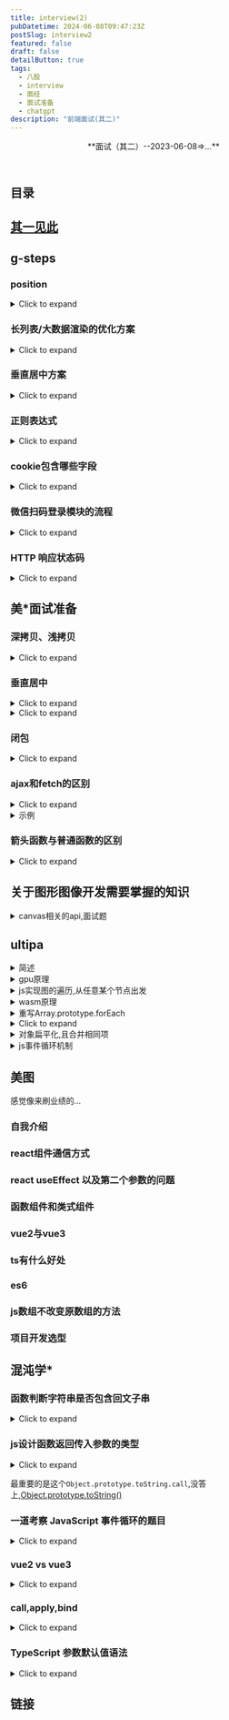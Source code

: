 ```yaml
---
title: interview(2)
pubDatetime: 2024-06-08T09:47:23Z
postSlug: interview2
featured: false
draft: false
detailButton: true
tags:
  - 八股
  - interview
  - 面经
  - 面试准备
  - chatgpt
description: "前端面试(其二)"
---
```


<header>**面试（其二）--2023-06-08=>...**</header>

## 目录

## [其一见此](/posts/interview1)

## g-steps

### position

<details>
<summary>Click to expand</summary>

position 属性被指定为从下面的值列表中选择的单个关键字.

取值

- static

该关键字指定元素使用正常的布局行为,即元素在文档常规流中当前的布局位置.此时 top, right, bottom, left 和 z-index 属性无效.

- relative

该关键字下,元素先放置在未添加定位时的位置,再在不改变页面布局的前提下调整元素位置（因此会在此元素未添加定位时所在位置留下空白）.position:relative 对 table-\*-group, table-row, table-column, table-cell, table-caption 元素无效.

- absolute

元素会被移出正常文档流,并不为元素预留空间,通过指定元素相对于最近的非 static 定位祖先元素的偏移,来确定元素位置.绝对定位的元素可以设置外边距（margins）,且不会与其他边距合并.

- fixed

元素会被移出正常文档流,并不为元素预留空间,而是通过指定元素相对于屏幕视口（viewport）的位置来指定元素位置.元素的位置在屏幕滚动时不会改变.打印时,元素会出现在的每页的固定位置.fixed 属性会创建新的层叠上下文.当元素祖先的 transform、perspective、filter 或 backdrop-filter 属性非 none 时,容器由视口改为该祖先.

- sticky

元素根据正常文档流进行定位,然后相对它的最近滚动祖先（nearest scrolling ancestor）和 containing block（最近块级祖先 nearest block-level ancestor）,包括 table-related 元素,基于 top、right、bottom 和 left 的值进行偏移.偏移值不会影响任何其他元素的位置. 该值总是创建一个新的层叠上下文（stacking context）.注意,一个 sticky 元素会“固定”在离它最近的一个拥有“滚动机制”的祖先上（当该祖先的 overflow 是 hidden、scroll、auto 或 overlay 时）,即便这个祖先不是最近的真实可滚动祖先.这有效地抑制了任何“sticky”行为（详情见 Github issue on W3C CSSWG）.

<footer class="relative text-right pr-10">
  from
  <cite class="absolute right-0">
    <a href="https://developer.mozilla.org/zh-CN/docs/Web/CSS/position">mdn</a>
  </cite>
</footer>

</details>

### 长列表/大数据渲染的优化方案

<details>
<summary>Click to expand</summary>
在前端开发中,处理长列表或大数据渲染时,需要采取优化策略以提高性能和用户体验.以下是几种常见的优化方案：

### 1. 虚拟滚动（Virtual Scrolling）

虚拟滚动是一种只渲染可视区域内的列表项的方法,避免了浏览器处理过多的DOM元素.只有当前可见的元素和少量的预渲染元素存在于DOM中,其余的元素则是虚拟的,不会被渲染.

- **实现**：通过计算可视区域和滚动位置,仅渲染可见的元素.可以使用一些库,如`react-window`、`react-virtualized`、`vue-virtual-scroll-list`等.

### 2. 分页（Pagination）

分页将数据分成多个页面,每次只加载一个页面的数据.用户可以通过分页控件来切换页面,避免一次性加载过多数据.

- **实现**：通过后端接口获取分页数据,根据当前页码请求对应的数据并渲染.

### 3. 懒加载（Lazy Loading）

懒加载是指在用户滚动到列表的底部或即将到达底部时,才加载新的数据项.这种方法可以减少初始加载时间和内存消耗.

- **实现**：监听滚动事件,当滚动到接近底部时,触发数据加载请求.

### 4. 优化数据结构和算法

处理大数据时,选择合适的数据结构和算法,可以显著提高性能.

- **实现**：使用高效的数据结构（如树、图、哈希表）和算法（如二分查找、动态规划）.

### 5. 使用Web Workers

Web Workers允许你在后台线程中运行脚本,避免阻塞主线程,适用于数据处理或计算密集型任务.

- **实现**：将计算密集型任务移到Web Worker中,主线程负责更新UI和处理用户交互.

### 6. 使用Intersection Observer API

Intersection Observer API可以用于实现懒加载,通过检测元素是否进入视口来触发加载.

- **实现**：创建一个Intersection Observer,当列表项进入视口时,加载并渲染数据.

### 示例代码：虚拟滚动实现

以下是一个使用Vue.js实现虚拟滚动的示例：

#### 1. 虚拟滚动组件

```vue
<template>
  <div class="virtual-list" ref="list" @scroll="handleScroll">
    <div class="spacer" :style="{ height: totalHeight + 'px' }"></div>
    <div
      v-for="(item, index) in visibleItems"
      :key="item.id"
      class="item"
      :style="{
        transform: `translateY(${(startIndex + index) * itemHeight}px)`,
      }"
    >
      {{ item.name }}
    </div>
  </div>
</template>

<script>
export default {
  props: {
    items: {
      type: Array,
      required: true,
    },
    itemHeight: {
      type: Number,
      required: true,
    },
    visibleCount: {
      type: Number,
      required: true,
    },
  },
  data() {
    return {
      startIndex: 0,
    };
  },
  computed: {
    totalHeight() {
      return this.items.length * this.itemHeight;
    },
    visibleItems() {
      return this.items.slice(
        this.startIndex,
        this.startIndex + this.visibleCount
      );
    },
  },
  methods: {
    handleScroll() {
      const scrollTop = this.$refs.list.scrollTop;
      this.startIndex = Math.floor(scrollTop / this.itemHeight);
    },
  },
};
</script>

<style>
.virtual-list {
  position: relative;
  overflow-y: auto;
  height: 400px; /* Example height */
}
.spacer {
  width: 100%;
}
.item {
  position: absolute;
  width: 100%;
  box-sizing: border-box;
}
</style>
```

#### 2. 使用虚拟滚动组件

```vue
<template>
  <div>
    <VirtualList :items="items" :itemHeight="50" :visibleCount="10" />
  </div>
</template>

<script>
import VirtualList from "./components/VirtualList.vue";

export default {
  components: {
    VirtualList,
  },
  data() {
    return {
      items: Array.from({ length: 1000 }, (v, k) => ({
        id: k,
        name: `Item ${k}`,
      })),
    };
  },
};
</script>
```

### 总结

长列表和大数据渲染的优化方案有很多种,具体选择哪种方案要根据实际需求和场景.虚拟滚动、分页、懒加载、优化数据结构和算法、使用Web Workers和Intersection Observer API都是常见的优化方法.通过合理运用这些方法,可以显著提高前端应用的性能和用户体验.

</details>

### 垂直居中方案

<details>
<summary>Click to expand</summary>

在前端开发中,垂直居中是一个常见的需求,根据不同的场景和要求,可以采用多种方法来实现.以下是几种常用的垂直居中方案：

### 1. Flexbox

使用Flexbox是实现垂直居中的最常用和最简便的方法之一.

```html
<div class="container">
  <div class="content">Centered Content</div>
</div>

<style>
  .container {
    display: flex;
    justify-content: center; /* 水平居中 */
    align-items: center; /* 垂直居中 */
    height: 100vh; /* 示例高度 */
    border: 1px solid black; /* 示例边框 */
  }
  .content {
    border: 1px solid red; /* 示例内容边框 */
  }
</style>
```

### 2. Grid Layout

使用CSS Grid布局也可以轻松实现垂直居中.

```html
<div class="container">
  <div class="content">Centered Content</div>
</div>

<style>
  .container {
    display: grid;
    place-items: center; /* 水平和垂直居中 */
    height: 100vh; /* 示例高度 */
    border: 1px solid black; /* 示例边框 */
  }
  .content {
    border: 1px solid red; /* 示例内容边框 */
  }
</style>
```

### 3. 使用绝对定位和transform

结合绝对定位和transform可以实现垂直居中.

```html
<div class="container">
  <div class="content">Centered Content</div>
</div>

<style>
  .container {
    position: relative;
    height: 100vh; /* 示例高度 */
    border: 1px solid black; /* 示例边框 */
  }
  .content {
    position: absolute;
    top: 50%;
    left: 50%;
    transform: translate(-50%, -50%);
    border: 1px solid red; /* 示例内容边框 */
  }
</style>
```

### 4. Table布局

使用表格布局的垂直居中方法适用于需要兼容旧版浏览器的情况.

```html
<div class="container">
  <div class="content">Centered Content</div>
</div>

<style>
  .container {
    display: table;
    height: 100vh; /* 示例高度 */
    width: 100%; /* 示例宽度 */
    border: 1px solid black; /* 示例边框 */
  }
  .content {
    display: table-cell;
    vertical-align: middle;
    text-align: center; /* 水平居中 */
    border: 1px solid red; /* 示例内容边框 */
  }
</style>
```

### 5. Line-Height方法（适用于单行文本）

对于单行文本,可以通过设置`line-height`等于容器高度来实现垂直居中.

```html
<div class="container">
  <div class="content">Centered Text</div>
</div>

<style>
  .container {
    height: 100px; /* 示例高度 */
    line-height: 100px; /* 行高等于高度 */
    text-align: center; /* 水平居中 */
    border: 1px solid black; /* 示例边框 */
  }
  .content {
    display: inline-block;
    vertical-align: middle; /* 兼容内联元素 */
    border: 1px solid red; /* 示例内容边框 */
  }
</style>
```

### 6. Flexbox with Column Direction

当子元素高度不确定时,可以使用Flexbox的列方向布局来实现垂直居中.

```html
<div class="container">
  <div class="content">Centered Content</div>
</div>

<style>
  .container {
    display: flex;
    flex-direction: column;
    justify-content: center; /* 垂直居中 */
    align-items: center; /* 水平居中 */
    height: 100vh; /* 示例高度 */
    border: 1px solid black; /* 示例边框 */
  }
  .content {
    border: 1px solid red; /* 示例内容边框 */
  }
</style>
```

### 总结

以上几种方法可以根据不同的场景和需求选择使用.Flexbox和Grid是最推荐的方法,因为它们简单且强大,适用于大多数现代浏览器.对于需要兼容旧版浏览器的项目,可以选择使用表格布局或绝对定位的方法.通过合理运用这些方法,可以轻松实现元素的垂直居中.

</details>

### 正则表达式

<details>
<summary>Click to expand</summary>

在JavaScript中,使用正则表达式（Regular Expression）来匹配邮箱地址是一种常见需求.一个匹配邮箱的正则表达式需要能够处理各种常见的邮箱格式,并且考虑一些边缘情况.以下是一个较为常用和健壮的匹配邮箱地址的正则表达式：

```javascript
const emailRegex = /^[a-zA-Z0-9._%+-]+@[a-zA-Z0-9.-]+\.[a-zA-Z]{2,}$/;

// 测试一些邮箱地址
const emails = [
  "example@example.com",
  "user.name+tag+sorting@example.com",
  "user_name@example.co.in",
  "user-name@sub.example.com",
  "user@sub-domain.example.com",
  "invalid-email@.com",
  "@example.com",
  "plainaddress",
  "email.example.com",
  "email@example@example.com",
  "email@111.222.333.44444",
];

emails.forEach(email => {
  console.log(`${email}: ${emailRegex.test(email)}`);
});
```

### 解释正则表达式

- `^`：匹配输入的开始位置.
- `[a-zA-Z0-9._%+-]+`：匹配邮箱用户名部分,可以包含字母、数字、点（`.`）、下划线（`_`）、百分号（`%`）、加号（`+`）和减号（`-`）.这部分要求至少一个字符.
- `@`：匹配邮箱地址中的`@`符号.
- `[a-zA-Z0-9.-]+`：匹配域名部分,可以包含字母、数字、点（`.`）和减号（`-`）.这部分要求至少一个字符.
- `\.`：匹配域名与顶级域之间的点（`.`）.
- `[a-zA-Z]{2,}`：匹配顶级域名部分,要求至少两个字母.
- `$`：匹配输入的结束位置.

### 使用示例

可以使用这个正则表达式来验证邮箱地址,如下：

```javascript
const email = "example@example.com";
const isValid = emailRegex.test(email);
console.log(`Is the email valid? ${isValid}`); // 输出: Is the email valid? true
```

### 注意事项

- 这个正则表达式没有考虑所有可能的邮箱格式,因为邮箱地址规范非常复杂.如果需要更复杂的验证,可以使用一些库,比如`validator`库中的`isEmail`函数.
- 不同的应用场景可能需要不同的验证规则,使用前请根据具体需求进行调整.

</details>

### cookie包含哪些字段

<details>
<summary>Click to expand</summary>

HTTP Cookie 是在服务器和客户端之间存储和传递少量数据的一种方式.Cookie 包含多个字段,每个字段都携带不同的信息.以下是Cookie的主要字段：

1. **Name**（名称）

   - 描述：Cookie 的名称,标识这个 Cookie 的唯一键.
   - 示例：`sessionId`

2. **Value**（值）

   - 描述：Cookie 的值,存储具体的数据.
   - 示例：`38afes7a8`

3. **Domain**（域）

   - 描述：指定哪些域可以访问这个 Cookie.如果没有指定,则默认是创建该 Cookie 的域（不含子域）.
   - 示例：`.example.com`（允许所有子域访问）

4. **Path**（路径）

   - 描述：指定这个 Cookie 对哪个路径可见.默认是创建该 Cookie 的路径（不含子路径）.
   - 示例：`/account`（只有在访问 `/account` 路径时,浏览器才会发送这个 Cookie）

5. **Expires**（过期时间）

   - 描述：设置 Cookie 的过期时间,绝对时间.如果设置了这个字段,当时间到期时,浏览器会自动删除这个 Cookie.
   - 示例：`Expires=Wed, 09 Jun 2021 10:18:14 GMT`

6. **Max-Age**

   - 描述：设置 Cookie 的过期时间,相对时间（秒）.比 `Expires` 更精确,优先级也更高.
   - 示例：`Max-Age=3600`（表示 Cookie 会在 3600 秒后过期）

7. **Secure**（安全）

   - 描述：指定 Cookie 只能通过 HTTPS 协议发送.设置了这个字段后,Cookie 只能在加密的请求中发送.
   - 示例：`Secure`

8. **HttpOnly**

   - 描述：指定 Cookie 不能通过 JavaScript 的 `Document.cookie` 访问.防止跨站脚本（XSS）攻击获取 Cookie.
   - 示例：`HttpOnly`

9. **SameSite**
   - 描述：防止跨站请求伪造（CSRF）攻击,指定 Cookie 的发送策略.
     - `Strict`：完全禁止第三方网站请求带上这个 Cookie.
     - `Lax`：大部分情况禁止第三方网站请求带上这个 Cookie,除非是导航到目标网址的 GET 请求.
     - `None`：允许跨站请求携带这个 Cookie,但必须设置 `Secure` 字段.
   - 示例：`SameSite=Lax`

### 示例

下面是一个包含所有主要字段的 Cookie 示例：

```http
Set-Cookie: sessionId=38afes7a8; Domain=example.com; Path=/; Expires=Wed, 09 Jun 2021 10:18:14 GMT; Max-Age=3600; Secure; HttpOnly; SameSite=Lax
```

### 详细解释

- `sessionId=38afes7a8`: Cookie 的名称是 `sessionId`,值是 `38afes7a8`.
- `Domain=example.com`: 这个 Cookie 对 `example.com` 及其子域可见.
- `Path=/`: 这个 Cookie 对整个网站可见.
- `Expires=Wed, 09 Jun 2021 10:18:14 GMT`: 这个 Cookie 会在 2021 年 6 月 9 日 10:18:14 到期.
- `Max-Age=3600`: 这个 Cookie 会在 3600 秒后过期.
- `Secure`: 这个 Cookie 只能通过 HTTPS 发送.
- `HttpOnly`: 这个 Cookie 不能被 JavaScript 访问.
- `SameSite=Lax`: 这个 Cookie 的发送策略是 Lax.

### 注意事项

- **Domain 和 Path**：确保设置正确,否则 Cookie 可能不会被发送到服务器.
- **Secure**：在处理敏感信息时,应设置此属性以确保 Cookie 仅通过加密连接发送.
- **HttpOnly**：保护 Cookie 免受 XSS 攻击.
- **SameSite**：根据需要选择合适的策略,以防范 CSRF 攻击.

了解并正确设置这些字段,有助于确保 Cookie 的安全和正确传输.

</details>

### 微信扫码登录模块的流程

<details>
<summary>Click to expand</summary>

微信扫码登录是一种常见的第三方登录方式,通过扫描二维码,用户可以快速登录到网站或应用.以下是微信扫码登录模块的详细流程：

### 1. 申请并配置微信开放平台

- **申请微信开放平台账号**：注册并登录微信开放平台.
- **创建应用**：在微信开放平台创建一个新的应用,获取`AppID`和`AppSecret`.
- **配置域名**：在微信开放平台的应用设置中配置授权回调域名.

### 2. 在前端显示二维码

- **向微信请求二维码**：前端向后端发起请求,后端请求微信接口生成登录二维码.
- **显示二维码**：前端将生成的二维码展示给用户.

### 3. 用户扫描二维码

- **打开微信扫一扫**：用户使用微信客户端扫描二维码.
- **确认授权**：用户在微信客户端确认授权登录.

### 4. 微信回调并获取临时登录凭证（`code`）

- **微信回调**：用户确认授权后,微信会重定向到回调地址,并携带临时凭证（`code`）.
- **获取临时凭证**：前端通过URL参数获取`code`.

### 5. 后端使用临时凭证获取访问令牌

- **请求微信接口**：后端使用`AppID`、`AppSecret`和`code`请求微信的接口,获取访问令牌和用户信息.

### 6. 获取用户信息并登录

- **请求用户信息**：后端使用访问令牌请求微信用户信息接口,获取用户的详细信息.
- **创建或更新用户**：根据获取的用户信息,创建新用户或更新已有用户的信息.
- **生成会话**：后端生成登录会话,返回给前端,完成登录流程.

### 详细流程图

1. **前端显示二维码**

   - 前端请求后端API：`GET /api/wechat/qrcode`
   - 后端调用微信接口生成二维码并返回给前端
   - 前端显示二维码

2. **用户扫描二维码**

   - 用户使用微信客户端扫描二维码

3. **微信回调并获取`code`**

   - 微信重定向到回调地址：`https://yourdomain.com/callback?code=CODE`
   - 前端获取URL中的`code`

4. **后端获取访问令牌**

   - 前端将`code`发送给后端：`POST /api/wechat/login`
   - 后端请求微信接口：`https://api.weixin.qq.com/sns/oauth2/access_token?appid=APPID&secret=SECRET&code=CODE&grant_type=authorization_code`
   - 微信返回访问令牌和用户信息

5. **后端获取用户信息并登录**
   - 后端使用访问令牌请求微信用户信息接口：`https://api.weixin.qq.com/sns/userinfo?access_token=ACCESS_TOKEN&openid=OPENID`
   - 微信返回用户信息
   - 后端创建或更新用户信息,生成会话并返回给前端
   - 前端接收会话信息,完成登录

### 示例代码

#### 前端代码

```html
<!doctype html>
<html lang="en">
  <head>
    <meta charset="UTF-8" />
    <title>微信扫码登录</title>
    <script src="https://cdn.bootcdn.net/ajax/libs/jquery/3.6.0/jquery.min.js"></script>
  </head>
  <body>
    <div id="qrcode"></div>

    <script>
      $(document).ready(function () {
        $.get("/api/wechat/qrcode", function (data) {
          $("#qrcode").html('<img src="' + data.qrCodeUrl + '" />');
        });

        function checkLoginStatus() {
          $.get("/api/wechat/check-login", function (data) {
            if (data.loggedIn) {
              window.location.href = "/dashboard"; // 登录成功跳转
            } else {
              setTimeout(checkLoginStatus, 1000); // 未登录,继续轮询
            }
          });
        }

        checkLoginStatus();
      });
    </script>
  </body>
</html>
```

#### 后端代码（Node.js 示例）

```javascript
const express = require("express");
const axios = require("axios");
const app = express();
const port = 3000;

const appID = "YOUR_APPID";
const appSecret = "YOUR_APPSECRET";
const redirectUri = "https://yourdomain.com/callback";

let qrCodeUrl;

// 生成二维码
app.get("/api/wechat/qrcode", (req, res) => {
  const state = "random_state_string"; // 用于防止CSRF攻击
  qrCodeUrl = `https://open.weixin.qq.com/connect/qrconnect?appid=${appID}&redirect_uri=${encodeURIComponent(
    redirectUri
  )}&response_type=code&scope=snsapi_login&state=${state}#wechat_redirect`;
  res.json({ qrCodeUrl });
});

// 回调处理
app.get("/callback", async (req, res) => {
  const code = req.query.code;
  const url = `https://api.weixin.qq.com/sns/oauth2/access_token?appid=${appID}&secret=${appSecret}&code=${code}&grant_type=authorization_code`;
  const response = await axios.get(url);
  const accessToken = response.data.access_token;
  const openId = response.data.openid;

  // 获取用户信息
  const userInfoUrl = `https://api.weixin.qq.com/sns/userinfo?access_token=${accessToken}&openid=${openId}`;
  const userInfoResponse = await axios.get(userInfoUrl);
  const userInfo = userInfoResponse.data;

  // 创建或更新用户信息,生成会话（示例代码）
  // 假设你有一个用户数据库,可以根据 userInfo.openid 查找或创建用户
  // 这里直接返回成功登录页面
  res.send(`<script>window.location.href='/dashboard';</script>`);
});

// 检查登录状态（轮询示例）
app.get("/api/wechat/check-login", (req, res) => {
  // 根据你的应用逻辑,检查用户是否已登录
  const loggedIn = true; // 这里是示例,应该根据实际登录状态返回
  res.json({ loggedIn });
});

app.listen(port, () => {
  console.log(`Server running at http://localhost:${port}`);
});
```

### 总结

微信扫码登录的流程主要包括：

1. 申请并配置微信开放平台.
2. 前端显示二维码.
3. 用户扫描二维码并确认授权.
4. 微信回调并获取临时登录凭证.
5. 后端使用凭证获取访问令牌和用户信息.
6. 后端创建或更新用户信息,并生成登录会话.

通过上述步骤,可以实现一个完整的微信扫码登录模块.

</details>

### HTTP 响应状态码

<details>
<summary>Click to expand</summary>

HTTP 响应状态码是服务器返回给客户端的三位数字代码,用于表示 HTTP 请求的处理结果.以下是常见的 HTTP 响应状态码及其解释：

### 1xx: Informational (信息性状态码)

- **100 Continue**：服务器已接收到请求头,客户端可以继续发送请求体.
- **101 Switching Protocols**：服务器将遵从客户端的请求切换到另一个协议.

### 2xx: Success (成功状态码)

- **200 OK**：请求成功,服务器返回请求的资源.
- **201 Created**：请求成功并且服务器创建了新的资源.
- **202 Accepted**：服务器已接受请求,但尚未处理.
- **204 No Content**：服务器成功处理了请求,但没有返回任何内容.

### 3xx: Redirection (重定向状态码)

- **301 Moved Permanently**：请求的资源已永久移动到新 URL.
- **302 Found**：请求的资源临时移动到新 URL.
- **303 See Other**：请求的资源可以在另一个 URL 通过 GET 方法获取.
- **304 Not Modified**：资源未修改,自上次请求以来未改变.
- **307 Temporary Redirect**：请求的资源临时移动到新 URL,且应该使用原有的 HTTP 方法进行请求.
- **308 Permanent Redirect**：请求的资源永久移动到新 URL,且应该使用原有的 HTTP 方法进行请求.

### 4xx: Client Error (客户端错误状态码)

- **400 Bad Request**：请求无效或语法错误.
- **401 Unauthorized**：请求需要身份验证.
- **403 Forbidden**：服务器拒绝请求,即使身份验证成功.
- **404 Not Found**：请求的资源不存在.
- **405 Method Not Allowed**：请求方法不被允许.
- **408 Request Timeout**：服务器等待客户端发送请求时间过长,超时.
- **409 Conflict**：请求与服务器的当前状态冲突.
- **410 Gone**：请求的资源已永久删除,不再可用.
- **413 Payload Too Large**：请求体过大,服务器无法处理.
- **414 URI Too Long**：请求的 URI 过长,服务器无法处理.
- **415 Unsupported Media Type**：请求的媒体格式不受支持.
- **429 Too Many Requests**：客户端在一定时间内发送了太多请求.

### 5xx: Server Error (服务器错误状态码)

- **500 Internal Server Error**：服务器内部错误,无法完成请求.
- **501 Not Implemented**：服务器不支持请求的功能.
- **502 Bad Gateway**：服务器作为网关或代理时,从上游服务器接收到无效响应.
- **503 Service Unavailable**：服务器暂时不可用（超载或维护）.
- **504 Gateway Timeout**：服务器作为网关或代理时,未能及时从上游服务器接收到响应.
- **505 HTTP Version Not Supported**：服务器不支持请求中使用的 HTTP 版本.

### 详细解释和使用场景

#### 200 OK

- **解释**：请求已成功,服务器返回请求的资源.
- **使用场景**：GET 请求成功返回资源、POST 请求成功返回处理结果等.

#### 201 Created

- **解释**：请求已成功,并且服务器创建了一个新的资源.
- **使用场景**：POST 请求成功创建资源,如新用户注册、添加新条目等.

#### 301 Moved Permanently

- **解释**：请求的资源已永久移动到新 URL,客户端应使用新 URL 进行访问.
- **使用场景**：网站重构,旧链接永久重定向到新链接.

#### 401 Unauthorized

- **解释**：请求需要用户身份验证.
- **使用场景**：访问受保护的资源时,需要用户登录或提供 API 密钥.

#### 403 Forbidden

- **解释**：服务器理解请求但拒绝执行.
- **使用场景**：用户权限不足,无法访问资源.

#### 404 Not Found

- **解释**：请求的资源在服务器上不存在.
- **使用场景**：用户访问了不存在的网页或资源.

#### 500 Internal Server Error

- **解释**：服务器遇到未知错误,无法完成请求.
- **使用场景**：服务器端代码错误、异常处理失败等.

#### 503 Service Unavailable

- **解释**：服务器当前无法处理请求,可能会在短时间内恢复.
- **使用场景**：服务器维护、过载时返回.

### 总结

HTTP 响应状态码提供了丰富的信息,帮助开发者理解和处理客户端与服务器之间的通信.了解和正确使用这些状态码,有助于提升应用程序的健壮性和用户体验.

</details>

## 美\*面试准备

### 深拷贝、浅拷贝

<details>
<summary>Click to expand</summary>

在编程中,拷贝对象时有两种主要方式：浅拷贝和深拷贝.了解这两种拷贝方式对于处理复杂数据结构非常重要,特别是在需要维护数据一致性和防止意外修改时.

### 浅拷贝

浅拷贝是对对象的顶层属性进行拷贝,如果属性是引用类型（如对象或数组）,那么拷贝的是引用地址,因此修改其中一个对象的引用类型属性,会影响到另一个对象.

#### 实现方式

1. **使用Object.assign()**

```javascript
const original = { a: 1, b: { c: 2 } };
const copy = Object.assign({}, original);

copy.b.c = 3;
console.log(original.b.c); // 输出: 3,原对象也被修改
```

2. **使用扩展运算符（spread syntax）**

```javascript
const original = { a: 1, b: { c: 2 } };
const copy = { ...original };

copy.b.c = 3;
console.log(original.b.c); // 输出: 3,原对象也被修改
```

### 深拷贝

深拷贝会递归地拷贝对象的所有层级,包括所有嵌套的对象和数组,因此拷贝后的对象与原对象完全独立,互不影响.

#### 实现方式

1. **使用 JSON 序列化和反序列化**

```javascript
const original = { a: 1, b: { c: 2 } };
const copy = JSON.parse(JSON.stringify(original));

copy.b.c = 3;
console.log(original.b.c); // 输出: 2,原对象未被修改
```

注意：这种方法不适用于拷贝包含函数、`undefined`、`Date`等特殊对象类型的对象.

2. **使用递归函数**

```javascript
function deepClone(obj) {
  if (obj === null || typeof obj !== "object") {
    return obj;
  }

  if (Array.isArray(obj)) {
    const copy = [];
    for (let i = 0; i < obj.length; i++) {
      copy[i] = deepClone(obj[i]);
    }
    return copy;
  }

  const copy = {};
  for (const key in obj) {
    if (obj.hasOwnProperty(key)) {
      copy[key] = deepClone(obj[key]);
    }
  }
  return copy;
}

const original = { a: 1, b: { c: 2 } };
const copy = deepClone(original);

copy.b.c = 3;
console.log(original.b.c); // 输出: 2,原对象未被修改
```

### 何时使用浅拷贝和深拷贝

- **浅拷贝**：

  - 适用于只需要拷贝对象的顶层属性时.
  - 当对象的嵌套层次较浅,并且嵌套对象不需要独立于原对象时.
  - 性能相对较好,因为不需要递归处理嵌套对象.

- **深拷贝**：
  - 适用于需要完全独立的对象副本时,尤其是处理嵌套对象时.
  - 对象层次较深,且嵌套对象需要独立于原对象时.
  - 性能相对较差,因为需要递归处理所有层级的对象.

### 总结

理解浅拷贝和深拷贝的区别以及如何实现它们,对于避免数据引用带来的副作用非常重要.在实际开发中,应根据具体需求选择适合的拷贝方式,以确保程序的正确性和性能.

</details>

### 垂直居中

<details>
<summary>Click to expand</summary>

使用 Tailwind CSS 实现垂直居中可以通过多种方法完成.以下是一些常见的实现方式：

### 1. 使用 Flexbox

```html
<div class="h-screen flex items-center">
  <div class="content">居中内容</div>
</div>
```

解释：

- `h-screen`: 设置容器的高度为视口高度.
- `flex`: 使容器成为 flex 容器.
- `items-center`: 垂直居中内容.

### 2. 使用 Grid 布局

```html
<div class="h-screen grid place-items-center">
  <div class="content">居中内容</div>
</div>
```

解释：

- `h-screen`: 设置容器的高度为视口高度.
- `grid`: 使容器成为 grid 容器.
- `place-items-center`: 同时水平和垂直居中内容.

### 3. 使用绝对定位和 transform

```html
<div class="relative h-screen">
  <div class="absolute top-1/2 transform -translate-y-1/2">居中内容</div>
</div>
```

解释：

- `relative`: 使容器相对定位.
- `h-screen`: 设置容器的高度为视口高度.
- `absolute`: 使内容绝对定位.
- `top-1/2`: 将内容的顶部定位在容器高度的一半.
- `transform -translate-y-1/2`: 使用 transform 将内容向上移动自身高度的一半,实现垂直居中.

### 4. 使用内联块和负边距

这种方法适用于已知元素高度的情况.

```html
<div class="relative h-screen">
  <div class="inline-block align-middle">
    <!-- This empty span is used to vertically center the inline-block element -->
    <span class="inline-block h-full align-middle"></span>
    <div class="inline-block align-middle">居中内容</div>
  </div>
</div>
```

解释：

- `relative`: 使容器相对定位.
- `h-screen`: 设置容器的高度为视口高度.
- `inline-block align-middle`: 使用 `inline-block` 和 `align-middle` 来实现垂直居中.

### 5. 使用表格布局

```html
<div class="table w-full h-screen">
  <div class="table-cell align-middle">居中内容</div>
</div>
```

解释：

- `table`: 使容器显示为表格.
- `w-full h-screen`: 设置容器的宽度为 100% 和高度为视口高度.
- `table-cell align-middle`: 使用表格单元格的垂直居中对齐方式.

### 示例总结

以上示例中,使用 Flexbox 和 Grid 是最推荐的方法,因为它们更现代化且灵活,能够适应各种布局需求.Tailwind CSS 提供了便捷的工具类,可以轻松实现这些布局.

选择哪种方法取决于你的具体需求和布局情况,通常情况下 Flexbox 是最常用的方式.

</details>

<details>
<summary>Click to expand</summary>

- flex

```html
<div class="h-[100px] flex items-center bg-black my-10">
  <div class="bg-white">居中内容</div>
</div>
```

<div class="h-[100px] flex items-center bg-black my-10">
  <div class="bg-white text-black">居中内容</div>
</div>

- transform

```html
<div class="relative bg-black h-[100px]">
  <div class="absolute top-1/2 -translate-y-1/2 bg-white">居中内容</div>
</div>
```

<div class="relative bg-black h-[100px]">
  <div class="absolute top-1/2 -translate-y-1/2 bg-white text-black">
    居中内容
  </div>
</div>

</details>

### 闭包

<details>
<summary>Click to expand</summary>
闭包是 JavaScript（以及其他编程语言）中的一个重要概念,它允许函数访问并操作它们外部作用域（即定义它们的环境）中的变量.理解闭包对于编写高效、模块化和可维护的代码非常重要.以下是对闭包的详细解释：

### 闭包的定义

闭包是指函数在定义时,能够记住并访问其词法作用域（即在函数定义时的环境）中的变量,即使函数在其定义的词法作用域之外执行.

### 闭包的原理

在 JavaScript 中,每当一个函数被创建时,闭包就会被创建.函数内部可以访问到其外部的变量,即使在该函数外部执行时,仍然能够访问这些变量.

### 例子

#### 基本例子

```javascript
function outerFunction() {
  let outerVariable = "I am outside!";

  function innerFunction() {
    console.log(outerVariable); // 可以访问到 outerVariable
  }

  return innerFunction;
}

const myInnerFunction = outerFunction();
myInnerFunction(); // 输出: I am outside!
```

在这个例子中,`innerFunction` 是一个闭包,因为它可以访问并“记住” `outerFunction` 作用域中的 `outerVariable`,即使 `outerFunction` 已经执行完毕.

#### 更复杂的例子

```javascript
function createCounter() {
  let count = 0;

  return {
    increment: function () {
      count++;
      console.log(count);
    },
    decrement: function () {
      count--;
      console.log(count);
    },
  };
}

const counter = createCounter();
counter.increment(); // 输出: 1
counter.increment(); // 输出: 2
counter.decrement(); // 输出: 1
```

在这个例子中,`createCounter` 返回一个对象,这个对象包含两个方法 `increment` 和 `decrement`.这两个方法都是闭包,因为它们可以访问 `createCounter` 作用域中的 `count` 变量.

### 闭包的应用场景

1. **数据封装**：
   闭包可以用于创建私有变量和方法,从而实现数据封装.

   ```javascript
   function createPrivateCounter() {
     let count = 0;
     return {
       increment: function () {
         count++;
         console.log(count);
       },
       getCount: function () {
         return count;
       },
     };
   }

   const privateCounter = createPrivateCounter();
   privateCounter.increment(); // 输出: 1
   console.log(privateCounter.getCount()); // 输出: 1
   ```

2. **函数工厂**：
   闭包可以用于创建函数工厂,根据传入的参数生成不同的函数.

   ```javascript
   function createGreeting(greeting) {
     return function (name) {
       console.log(greeting + ", " + name);
     };
   }

   const sayHello = createGreeting("Hello");
   const sayHi = createGreeting("Hi");

   sayHello("Alice"); // 输出: Hello, Alice
   sayHi("Bob"); // 输出: Hi, Bob
   ```

3. **回调函数和事件处理**：
   闭包常用于回调函数和事件处理,确保在异步操作中仍然能够访问正确的变量.

   ```javascript
   function delayedGreeting(name) {
     setTimeout(function () {
       console.log("Hello, " + name);
     }, 1000);
   }

   delayedGreeting("Alice"); // 1秒后输出: Hello, Alice
   ```

### 闭包的注意事项

1. **内存泄漏**：
   由于闭包会保留对其外部作用域变量的引用,可能会导致内存泄漏.因此,需要注意避免过度使用闭包,尤其是在创建大量对象时.

2. **性能问题**：
   使用闭包可能会增加内存使用,影响性能.在高性能要求的场景中,需要谨慎使用闭包.

### 总结

闭包是 JavaScript 中非常强大且重要的概念,理解闭包有助于编写更灵活、模块化和安全的代码.通过闭包,可以实现数据封装、创建函数工厂、处理回调函数和事件等功能.然而,在使用闭包时,也需要注意可能带来的内存泄漏和性能问题.

</details>

### ajax和fetch的区别

<details>
<summary>Click to expand</summary>

Ajax（Asynchronous JavaScript and XML）和 Fetch 都是用于在 Web 应用程序中进行网络请求的技术,但它们之间有一些重要的区别.

### 1. 发展历史

- **Ajax**：Ajax 是一种传统的技术,最初是由 Microsoft 的工程师 Jesse James Garrett 在 2005 年提出的概念.它通过使用 XMLHttpRequest 对象实现在不重新加载整个页面的情况下与服务器进行数据交换.
- **Fetch**：Fetch 是 Web API 的一部分,是现代浏览器原生提供的一种方式,用于发起和处理 HTTP 请求.Fetch 在 ES6 中被引入,旨在提供一种更简洁、更强大的方式来进行网络请求.

### 2. API 设计

- **Ajax**：Ajax 使用 XMLHttpRequest 对象来执行异步请求,并提供了一种事件驱动的编程模型,例如 `onreadystatechange` 事件和回调函数.
- **Fetch**：Fetch 提供了一组现代化的 API,使用 Promise 对象进行异步操作.它使用 `fetch()` 方法来发送请求,并返回一个 Promise 对象,可以通过 `.then()` 方法处理响应.

### 3. 使用方法

- **Ajax**：使用 Ajax 时,需要手动创建 XMLHttpRequest 对象,然后设置请求的参数（例如 URL、请求方法、请求头等）,最后通过调用 `open()` 和 `send()` 方法来发送请求.此外,需要在 `onreadystatechange` 事件中处理响应.

- **Fetch**：Fetch 使用更简单的 API.只需调用 `fetch()` 方法,并传入要请求的 URL 和选项参数即可.Fetch 会返回一个 Promise 对象,可以通过 `.then()` 方法来处理响应,也可以使用 `async/await` 语法来处理异步操作.

### 4. 支持性

- **Ajax**：Ajax 是一个老旧的技术,但由于其广泛的应用,目前几乎所有的主流浏览器都支持 XMLHttpRequest 对象,因此可以在大多数环境中使用.

- **Fetch**：Fetch 是一种现代化的 API,它的支持性取决于浏览器对 ES6 和 Fetch API 的支持.目前,大多数主流浏览器（包括 Chrome、Firefox、Safari 和 Edge）都支持 Fetch,但在某些老旧的浏览器中可能需要使用 Polyfill 进行兼容处理.

### 5. 功能和特性

- **Ajax**：Ajax 是一个相对底层的技术,只提供了基本的异步请求和响应处理功能.对于复杂的功能,例如跨域请求、请求取消、请求超时等,需要额外的代码来实现.

- **Fetch**：Fetch 是一个更高级、更现代化的 API,提供了更多的功能和特性.例如,Fetch 支持 Promise 对象、可自定义请求头、可配置请求缓存模式、支持跨域请求和请求取消等功能.

### 6. 使用场景

- **Ajax**：由于其传统的、较低级别的 API 设计,Ajax 更适用于简单的数据交换场景,例如从服务器加载一些数据或提交表单等.

- **Fetch**：由于其现代化的 API 设计和丰富的功能特性,Fetch 更适用于复杂的数据交互场景,例如处理 RESTful API、执行 GraphQL 查询、使用 Service Worker 进行离线缓存等.

### 总结

Ajax 和 Fetch 都是用于在 Web 应用程序中进行网络请求的技术,但它们之间有着明显的区别.Ajax 是一种传统的技术,使用 XMLHttpRequest 对象进行异步请求；而 Fetch 是一种现代化的 API,使用 Promise 对象进行异步操作,并提供了更简洁、更强大的功能和特性.在选择使用哪种技术时,需要根据具体的需求和环境来进行考虑.

</details>

<details>
<summary>示例</summary>

下面我将为你提供一个简单的示例,分别演示如何使用 Ajax 和 Fetch 发起 GET 请求,获取远程服务器上的数据.

### 使用 Ajax 发起 GET 请求

```html
<!doctype html>
<html lang="en">
  <head>
    <meta charset="UTF-8" />
    <meta name="viewport" content="width=device-width, initial-scale=1.0" />
    <title>Ajax GET Request</title>
  </head>
  <body>
    <div id="result"></div>

    <script>
      // 创建 XMLHttpRequest 对象
      var xhr = new XMLHttpRequest();

      // 配置请求
      xhr.open("GET", "https://jsonplaceholder.typicode.com/posts/1", true);

      // 注册事件处理程序,处理请求完成时的操作
      xhr.onreadystatechange = function () {
        if (xhr.readyState === XMLHttpRequest.DONE) {
          if (xhr.status === 200) {
            // 处理成功响应
            document.getElementById("result").textContent = xhr.responseText;
          } else {
            // 处理请求失败
            console.error("Request failed:", xhr.status);
          }
        }
      };

      // 发送请求
      xhr.send();
    </script>
  </body>
</html>
```

### 使用 Fetch 发起 GET 请求

```html
<!doctype html>
<html lang="en">
  <head>
    <meta charset="UTF-8" />
    <meta name="viewport" content="width=device-width, initial-scale=1.0" />
    <title>Fetch GET Request</title>
  </head>
  <body>
    <div id="result"></div>

    <script>
      // 发起 GET 请求
      fetch("https://jsonplaceholder.typicode.com/posts/1")
        .then(response => {
          // 检查请求状态
          if (!response.ok) {
            throw new Error("Network response was not ok");
          }
          // 将响应转换为 JSON 格式
          return response.json();
        })
        .then(data => {
          // 处理 JSON 数据
          document.getElementById("result").textContent = JSON.stringify(data);
        })
        .catch(error => {
          // 处理请求错误
          console.error("There was a problem with the fetch operation:", error);
        });
    </script>
  </body>
</html>
```

这两个示例都会向 https://jsonplaceholder.typicode.com/posts/1 发起 GET 请求,并将响应数据显示在页面上.Ajax 示例使用 XMLHttpRequest 对象,而 Fetch 示例使用 Fetch API,你可以对比两者之间的差异.

</details>

### 箭头函数与普通函数的区别

<details>
<summary>Click to expand</summary>
箭头函数和普通函数在 JavaScript 中有一些重要的区别,这些区别涉及到函数的行为、作用域、this 关键字等方面.

### 1. 语法形式

- **普通函数**：使用 `function` 关键字定义函数.

  ```javascript
  function regularFunction() {
    // 函数体
  }
  ```

- **箭头函数**：使用 `=>` 符号定义函数.

  ```javascript
  const arrowFunction = () => {
    // 函数体
  };
  ```

### 2. this 关键字的绑定

- **普通函数**：普通函数的 this 关键字在函数被调用时动态绑定,取决于调用它的上下文.

- **箭头函数**：箭头函数的 this 关键字指向其定义时的词法作用域,而不是调用时的上下文.

### 3. arguments 对象

- **普通函数**：普通函数中可以使用 `arguments` 对象来访问传递给函数的参数列表.

- **箭头函数**：箭头函数没有自己的 `arguments` 对象,但可以使用剩余参数语法 `...args` 来获取参数列表.

### 4. new 关键字的使用

- **普通函数**：普通函数可以作为构造函数使用,通过 `new` 关键字调用,创建一个新的对象.

- **箭头函数**：箭头函数不能被用作构造函数,不能通过 `new` 关键字来调用.

### 5. 嵌套函数的行为

- **普通函数**：普通函数的嵌套函数中的 this 关键字会动态绑定,取决于调用嵌套函数的上下文.

- **箭头函数**：箭头函数的嵌套函数中的 this 关键字继承自外部箭头函数,指向外部词法作用域.

### 6. 返回值

- **普通函数**：普通函数可以有多个返回值,并且可以使用 `return` 语句来返回值.

- **箭头函数**：箭头函数可以有一个返回值,并且如果函数体只有一条表达式,则可以省略 `{}` 和 `return` 关键字.

### 总结

箭头函数和普通函数之间有一些重要的区别,特别是在 this 关键字的绑定、arguments 对象的使用、作为构造函数的行为等方面.根据具体的需求和上下文,选择合适的函数形式是非常重要的.箭头函数适用于简单的函数表达式,以及在不需要动态绑定 this 的情况下；而普通函数适用于更复杂的函数逻辑,以及需要作为构造函数使用的情况.

</details>

## 关于图形图像开发需要掌握的知识

<details>
<summary>canvas相关的api,面试题</summary>

在面试中,涉及 HTML5 Canvas 的问题可能会涵盖基础知识、API 的使用、实际应用场景以及性能优化等方面.以下是一些常见的面试问题以及相应的解答和示例代码：

### 基础知识

1. **什么是 Canvas？Canvas 的用途是什么？**

   - **回答**：Canvas 是 HTML5 提供的一个用于绘制图形的元素.通过 JavaScript 可以在上面绘制各种图形,如线条、矩形、圆形、文本、图像等,常用于游戏开发、数据可视化、图像处理等.

2. **如何在 HTML 中创建 Canvas 元素？**
   - **回答**：可以使用 `<canvas>` 标签创建 Canvas 元素,并设置宽度和高度.
   - **示例**：

```html
<canvas id="myCanvas" width="500" height="400"></canvas>
```

3. **如何获取 Canvas 的绘图上下文？有什么类型的绘图上下文？**
   - **回答**：可以使用 `getContext` 方法获取绘图上下文,常用的上下文类型是 "2d" 和 "webgl".
   - **示例**：

```javascript
const canvas = document.getElementById("myCanvas");
const ctx = canvas.getContext("2d");
```

### API 使用

4. **如何绘制一个矩形？**
   - **回答**：可以使用 `fillRect` 方法绘制填充的矩形,或使用 `strokeRect` 方法绘制矩形边框.
   - **示例**：

```javascript
ctx.fillStyle = "blue";
ctx.fillRect(50, 50, 150, 100);

ctx.strokeStyle = "red";
ctx.strokeRect(50, 50, 150, 100);
```


<RectDemo />

5. **如何绘制一条直线？**
   - **回答**：可以使用 `moveTo` 方法设置起点,使用 `lineTo` 方法设置终点,然后用 `stroke` 方法绘制.
   - **示例**：

```javascript
ctx.beginPath();
ctx.moveTo(50, 50);
ctx.lineTo(200, 200);
ctx.stroke();
```


<LineDemo />

6. **如何绘制圆形或弧形？** - **回答**：可以使用 `arc` 方法绘制圆形或弧形. - **示例**：

```javascript
ctx.beginPath();
ctx.arc(150, 100, 50, 0, Math.PI * 2); // 圆形 ctx.fill();
```


<ArcDemo />

`void ctx.arc(x, y, radius, startAngle, endAngle, anticlockwise);`

1. **如何绘制文本？**
   - **回答**：可以使用 `fillText` 或 `strokeText` 方法绘制填充或边框文本.
   - **示例**：

```javascript
ctx.font = "30px Arial";
ctx.fillStyle = "green";
ctx.fillText("Hello Canvas", 50, 150);

ctx.strokeStyle = "blue";
ctx.strokeText("Hello Canvas", 50, 200);
```

8. **如何绘制图像？**
   - **回答**：可以使用 `drawImage` 方法绘制图像.
   - **示例**：

```javascript
const img = new Image();
img.src = "path/to/image.jpg";
img.onload = () => {
  ctx.drawImage(img, 50, 50, 200, 150);
};
```

### 实际应用

9. **如何清空 Canvas？**
   - **回答**：可以使用 `clearRect` 方法清空 Canvas.
   - **示例**：

```javascript
ctx.clearRect(0, 0, canvas.width, canvas.height);
```

10. **如何在 Canvas 中处理动画？**
    - **回答**：可以使用 `requestAnimationFrame` 方法创建动画循环.
    - **示例**：

```javascript
let x = 0;
function animate() {
  ctx.clearRect(0, 0, canvas.width, canvas.height);
  ctx.fillRect(x, 50, 50, 50);
  x += 1;
  requestAnimationFrame(animate);
}
animate();
```

### 性能优化

11. **Canvas 性能优化的一些方法是什么？**
    - **回答**：可以使用离屏 Canvas、减少重绘区域、优化绘图算法、使用 `requestAnimationFrame` 进行动画控制等方法进行性能优化.

### 高级问题

12. **Canvas 与 SVG 的区别是什么？什么时候使用 Canvas,什么时候使用 SVG？**
    - **回答**：Canvas 是立即模式绘图,适合大量像素操作和动画,SVG 是保留模式绘图,适合静态矢量图和可交互的图形.Canvas 用于游戏、图像处理等需要高性能绘制的场景,SVG 用于需要高质量和可缩放图形的场景.

### 示例项目

13. **如何在 Canvas 上实现一个简单的绘图应用？**
    - **回答**：需要处理鼠标事件来绘制图形.
    - **示例**：

```javascript
const canvas = document.getElementById("myCanvas");
const ctx = canvas.getContext("2d");
let drawing = false;

canvas.addEventListener("mousedown", () => {
  drawing = true;
});
canvas.addEventListener("mouseup", () => {
  drawing = false;
  ctx.beginPath();
});
canvas.addEventListener("mousemove", draw);

function draw(event) {
  if (!drawing) return;
  ctx.lineWidth = 5;
  ctx.lineCap = "round";
  ctx.strokeStyle = "black";
  ctx.lineTo(
    event.clientX - canvas.offsetLeft,
    event.clientY - canvas.offsetTop
  );
  ctx.stroke();
  ctx.beginPath();
  ctx.moveTo(
    event.clientX - canvas.offsetLeft,
    event.clientY - canvas.offsetTop
  );
}
```


<DrawDemo />

优化一下的astro组件

```astro
---

---

<canvas id="drawCanvas" class="bg-white m-auto"></canvas>

<script>
  document.addEventListener("DOMContentLoaded", () => {
    const canvas = document.getElementById("drawCanvas") as HTMLCanvasElement;

    canvas.width = window.innerWidth*3/4;
    canvas.height = window.innerHeight;
    const ctx = canvas.getContext("2d");
    let drawing = false;

    canvas.addEventListener("mousedown", startDrawing);
    canvas.addEventListener("mouseup", stopDrawing);
    canvas.addEventListener("mousemove", draw);

    function startDrawing(event) {
      drawing = true;
      draw(event); // 开始绘图时立即画一个点
    }

    function stopDrawing() {
      drawing = false;
      ctx.beginPath(); // 开始一个新的路径,以防止连接上一个绘图
    }

    function draw(event) {
      if (!drawing) return;

      // 获取 Canvas 元素的边界框
      const rect = canvas.getBoundingClientRect();

      // 计算相对于 Canvas 的坐标
      const x = (event.clientX - rect.left) * (canvas.width / rect.width);
      const y = (event.clientY - rect.top) * (canvas.height / rect.height);

      ctx.lineWidth = 5;
      ctx.lineCap = "round";
      ctx.strokeStyle = "black";
      ctx.lineTo(x, y); // 画到新的点
      ctx.stroke(); // 绘制路径
      ctx.beginPath(); // 开始一个新的路径
      ctx.moveTo(x, y); // 将路径移动到新的点
    }
  });
</script>

```

通过这些问题和回答,你可以系统地复习和准备与 Canvas 相关的面试内容.

</details>

## ultipa

<details>
<summary>简述</summary>

笔试,图的遍历,wasm,promise等原理,重写array.prototype.foreach,最高效方案解决数组交集,对象扁平化,gpu工作原理<br/>
面试,原型链/事件循环/深浅拷贝/获取数据类型

</details>

<details>
<summary>gpu原理</summary>

图形处理器（GPU,Graphics Processing Unit）是一种专门用于处理图形计算任务的处理器.与中央处理器（CPU）相比,GPU具有更多的并行处理能力,能够更高效地处理大量数据和复杂计算.GPU的工作原理涉及以下几个关键概念：

### 1. 并行计算架构

GPU设计的核心理念是并行计算.传统的CPU有少量的高性能核心,专注于串行计算任务,而GPU拥有数百甚至数千个较小的处理核心,能够同时处理大量的并行任务.这使得GPU非常适合用于图形渲染、科学计算和机器学习等需要大量并行计算的领域.

### 2. 流处理器（Streaming Processors）

GPU中的基本计算单元是流处理器（也称为着色器核心）.每个流处理器可以独立地执行指令集合,但通常这些处理器被组织成块,称为“线程块”或“工作组”,这些块内的处理器可以共享数据和同步.

### 3. 硬件线程

GPU的另一个重要特性是其硬件线程支持.每个处理核心能够管理多个硬件线程,当一个线程在等待数据时,核心可以切换到另一个线程继续工作,从而有效地隐藏内存访问延迟.这种特性使得GPU在处理需要大量内存访问的任务时效率更高.

### 4. 内存架构

GPU通常有多个层次的内存,包括寄存器、共享内存、全局内存和常量内存等.共享内存和寄存器具有较低的访问延迟,适合频繁访问的数据,而全局内存则提供大容量存储,适合存放需要大量访问的数据.GPU的内存架构设计也是为了优化并行计算性能.

### 5. 图形渲染管线

在图形处理方面,GPU使用了图形渲染管线的概念.图形渲染管线包括多个阶段,如顶点着色、曲面细分、几何着色、光栅化、片段着色和后处理等.每个阶段负责特定的图形处理任务,这些任务可以在多个处理器上并行执行,从而提高渲染效率.

### 6. 编程模型

为了充分利用GPU的并行计算能力,需要使用专门的编程模型和API,如CUDA（Compute Unified Device Architecture）和OpenCL（Open Computing Language）.这些工具允许开发者编写能够在GPU上高效运行的并行代码.

### 总结

GPU通过其高度并行的架构、硬件线程支持、多层次的内存架构以及专门的编程模型,能够高效地处理大量并行计算任务.这使得GPU在图形渲染、科学计算和机器学习等领域具有显著的优势.

</details>

<details>
<summary>js实现图的遍历,从任意某个节点出发</summary>

在JavaScript中,实现图的遍历有两种常见的方法：深度优先搜索（DFS）和广度优先搜索（BFS）.下面分别展示这两种方法的实现.

### 深度优先搜索（DFS）

深度优先搜索从起始节点开始,沿着路径一直走到底部（没有未访问的邻居）,然后回溯,寻找下一条路径.

以下是DFS的实现代码：

```javascript
class Graph {
  constructor() {
    this.adjacencyList = new Map();
  }

  addVertex(vertex) {
    if (!this.adjacencyList.has(vertex)) {
      this.adjacencyList.set(vertex, []);
    }
  }

  addEdge(vertex1, vertex2) {
    if (this.adjacencyList.has(vertex1) && this.adjacencyList.has(vertex2)) {
      this.adjacencyList.get(vertex1).push(vertex2);
      this.adjacencyList.get(vertex2).push(vertex1); // For undirected graph
    }
  }

  dfs(start) {
    const visited = new Set();
    this.dfsRecursive(start, visited);
  }

  dfsRecursive(vertex, visited) {
    if (!vertex) return;
    visited.add(vertex);
    console.log(vertex);
    const neighbors = this.adjacencyList.get(vertex);
    for (let neighbor of neighbors) {
      if (!visited.has(neighbor)) {
        this.dfsRecursive(neighbor, visited);
      }
    }
  }
}

// 示例
const graph = new Graph();
graph.addVertex("A");
graph.addVertex("B");
graph.addVertex("C");
graph.addVertex("D");
graph.addVertex("E");
graph.addEdge("A", "B");
graph.addEdge("A", "C");
graph.addEdge("B", "D");
graph.addEdge("C", "E");
graph.addEdge("D", "E");

console.log("DFS Traversal:");
graph.dfs("A");
```

### 广度优先搜索（BFS）

广度优先搜索从起始节点开始,首先访问所有直接邻居,然后依次访问每个邻居的邻居.

以下是BFS的实现代码：

```javascript
class Graph {
  constructor() {
    this.adjacencyList = new Map();
  }

  addVertex(vertex) {
    if (!this.adjacencyList.has(vertex)) {
      this.adjacencyList.set(vertex, []);
    }
  }

  addEdge(vertex1, vertex2) {
    if (this.adjacencyList.has(vertex1) && this.adjacencyList.has(vertex2)) {
      this.adjacencyList.get(vertex1).push(vertex2);
      this.adjacencyList.get(vertex2).push(vertex1); // For undirected graph
    }
  }

  bfs(start) {
    const visited = new Set();
    const queue = [start];
    visited.add(start);

    while (queue.length > 0) {
      const vertex = queue.shift();
      console.log(vertex);
      const neighbors = this.adjacencyList.get(vertex);
      for (let neighbor of neighbors) {
        if (!visited.has(neighbor)) {
          visited.add(neighbor);
          queue.push(neighbor);
        }
      }
    }
  }
}

// 示例
const graph = new Graph();
graph.addVertex("A");
graph.addVertex("B");
graph.addVertex("C");
graph.addVertex("D");
graph.addVertex("E");
graph.addEdge("A", "B");
graph.addEdge("A", "C");
graph.addEdge("B", "D");
graph.addEdge("C", "E");
graph.addEdge("D", "E");

console.log("BFS Traversal:");
graph.bfs("A");
```

### 总结

以上代码展示了如何在JavaScript中实现图的遍历,包括深度优先搜索（DFS）和广度优先搜索（BFS）.DFS通过递归访问每个节点的邻居,直到没有未访问的邻居为止；BFS通过队列依次访问每个节点及其所有邻居.你可以根据需要选择合适的方法来遍历图结构.

</details>

<details>
<summary>wasm原理</summary>

WebAssembly（Wasm）是一种二进制指令格式,旨在作为可移植、性能高效的目标代码,用于浏览器和其他环境.它的设计初衷是为了在网页上运行性能接近原生的应用程序,同时具有跨平台和安全性的特性.以下是WebAssembly的基本原理和关键特性：

### 1. 编译目标

WebAssembly并不是一种编程语言,而是一种可以被多种高级语言编译成的目标格式.例如,C、C++、Rust等语言可以通过编译器（如Emscripten、Rust编译器等）编译成Wasm代码.这些编译器将高级语言代码转换成WebAssembly的二进制格式.

### 2. 二进制格式

WebAssembly使用紧凑的二进制格式,这种格式不仅可以提高加载速度和解析速度,还可以减少网络传输时间.与传统的JavaScript代码相比,二进制格式的WebAssembly文件通常更小、更高效.

### 3. 线性内存

WebAssembly使用线性内存模型,这是一块连续的内存块,可以通过指针进行访问.WebAssembly模块可以在初始化时请求一定量的内存,并可以在运行时动态增长.这种内存模型使得WebAssembly非常适合用于需要高性能和高效内存管理的应用程序.

### 4. 栈机器架构

WebAssembly采用了栈机器架构,这意味着指令大多在栈上操作.操作数被压入栈中,指令执行时从栈中弹出操作数并将结果压回栈中.栈机器架构的优势在于其实现简单,易于生成代码,并且能有效利用现代CPU的性能特性.

### 5. 模块化设计

WebAssembly模块是WebAssembly代码的基本单位.一个模块可以包含多个函数、全局变量、内存和表.模块之间可以相互调用,并通过导入和导出进行交互.这种模块化设计使得WebAssembly可以方便地进行代码重用和分离.

### 6. 安全性

WebAssembly通过沙箱执行环境提供高安全性.每个WebAssembly模块在一个独立的执行环境中运行,无法直接访问宿主环境的资源.这种设计防止了恶意代码对宿主系统的破坏,确保了运行时的安全性.

### 7. 与JavaScript的互操作性

WebAssembly与JavaScript紧密集成,可以相互调用.JavaScript代码可以通过WebAssembly的JavaScript API加载和执行WebAssembly模块,而WebAssembly模块也可以调用JavaScript函数.这种互操作性使得WebAssembly可以与现有的JavaScript应用无缝集成.

### 工作原理示例

1. **编译代码**：将C/C++/Rust等代码编译为WebAssembly模块（`.wasm`文件）.
2. **加载和实例化**：在浏览器中使用JavaScript API加载并实例化WebAssembly模块.
3. **调用函数**：通过JavaScript调用WebAssembly模块中的函数,或者让WebAssembly模块调用JavaScript函数.

```javascript
// JavaScript代码加载和使用WebAssembly模块
fetch("example.wasm")
  .then(response => response.arrayBuffer())
  .then(bytes => WebAssembly.instantiate(bytes))
  .then(results => {
    const instance = results.instance;
    // 调用WebAssembly模块中的函数
    instance.exports.myFunction();
  });
```

### 总结

WebAssembly是一种高效的二进制格式,旨在提供接近原生性能的网页应用程序.它通过编译目标、多语言支持、紧凑的二进制格式、线性内存模型、栈机器架构、模块化设计、安全性以及与JavaScript的互操作性,为开发者提供了一种强大的工具,用于在浏览器和其他环境中运行高性能的应用程序.

</details>

<details>
<summary>重写Array.prototype.forEach</summary>

重写 `Array.prototype.forEach` 方法的核心思路是保存原来的 `forEach` 方法,然后定义一个新的方法来实现我们想要的功能.新的方法应该遵循原始 `forEach` 方法的规范,同时添加我们自己的逻辑.

下面是用原生 JavaScript 重写 `Array.prototype.forEach` 的具体步骤：

1. 保存原始的 `Array.prototype.forEach` 方法.
2. 定义新的 `forEach` 方法,添加自定义逻辑,同时调用原始方法来确保原有功能不丢失.

以下是实现代码：

```javascript
// 保存原始的 Array.prototype.forEach 方法
const originalForEach = Array.prototype.forEach;

// 重写 Array.prototype.forEach 方法
Array.prototype.forEach = function (callback, thisArg) {
  // 检查 callback 是否为函数
  if (typeof callback !== "function") {
    throw new TypeError(callback + " is not a function");
  }

  // 获取数组长度
  const length = this.length;

  // 自定义逻辑：打印数组长度
  console.log("Array length:", length);

  // 使用 for 循环实现遍历
  for (let i = 0; i < length; i++) {
    // 检查数组是否包含当前索引
    if (i in this) {
      const element = this[i];

      // 自定义逻辑：打印索引和元素
      console.log("Index:", i, "Element:", element);

      // 调用用户提供的回调函数
      callback.call(thisArg, element, i, this);
    }
  }

  // 自定义逻辑：打印遍历结束
  console.log("Traversal complete.");
};

// 测试新定义的 forEach 方法
const arr = [1, 2, 3, 4, 5];
arr.forEach(function (element, index, array) {
  console.log("Callback:", element);
});
```

### 代码解释

1. **保存原始方法**：

   ```javascript
   const originalForEach = Array.prototype.forEach;
   ```

   这一步保存了原始的 `forEach` 方法,以防止丢失其原有功能.

2. **重写 `forEach` 方法**：

   ```javascript
   Array.prototype.forEach = function (callback, thisArg) {
     // 检查 callback 是否为函数
     if (typeof callback !== "function") {
       throw new TypeError(callback + " is not a function");
     }

     // 获取数组长度
     const length = this.length;

     // 自定义逻辑：打印数组长度
     console.log("Array length:", length);

     // 使用 for 循环实现遍历
     for (let i = 0; i < length; i++) {
       // 检查数组是否包含当前索引
       if (i in this) {
         const element = this[i];

         // 自定义逻辑：打印索引和元素
         console.log("Index:", i, "Element:", element);

         // 调用用户提供的回调函数
         callback.call(thisArg, element, i, this);
       }
     }

     // 自定义逻辑：打印遍历结束
     console.log("Traversal complete.");
   };
   ```

3. **测试新的 `forEach` 方法**：
   ```javascript
   const arr = [1, 2, 3, 4, 5];
   arr.forEach(function (element, index, array) {
     console.log("Callback:", element);
   });
   ```
   这段代码演示了如何使用新的 `forEach` 方法遍历数组,并打印出自定义信息和回调函数中的元素.

### 注意事项

- **类型检查**：新的 `forEach` 方法中添加了对 `callback` 是否为函数的检查,以确保调用时不会出现类型错误.
- **索引检查**：在遍历过程中检查索引是否在数组中（`if (i in this)`）,以处理稀疏数组的情况.
- **性能影响**：重写 `Array.prototype.forEach` 会影响所有数组的遍历行为,因此要谨慎使用,特别是在性能敏感的代码中.
- **兼容性问题**：如果多个库或代码片段都尝试重写 `forEach`,可能会导致冲突和不可预期的行为.

通过上述步骤,你可以在确保不破坏原始功能的前提下,重写 `Array.prototype.forEach` 方法,并添加自定义逻辑.

</details>

<details>
<summary>Click to expand</summary>

要高效地解决两个数组的交集问题,最常见的方法是利用集合（Set）的特性.集合可以高效地进行查找操作,从而使交集运算变得更快.以下是详细步骤：

1. 将一个数组转换为集合（Set）,以利用集合的高效查找特性.
2. 遍历另一个数组,检查元素是否在集合中.

这种方法的时间复杂度接近 O(n + m),其中 n 和 m 分别是两个数组的长度.

### 示例代码

以下是用 JavaScript 实现的高效求两个数组交集的方法：

```javascript
function intersection(arr1, arr2) {
  // 将较小的数组转换为集合
  const set1 = new Set(arr1);
  const result = [];

  // 遍历较大的数组,检查元素是否在集合中
  for (let item of arr2) {
    if (set1.has(item)) {
      result.push(item);
      // 移除已找到的元素,避免重复结果
      set1.delete(item);
    }
  }

  return result;
}

// 示例
const array1 = [1, 2, 2, 3, 4, 5];
const array2 = [2, 2, 3, 5, 6];
const result = intersection(array1, array2);
console.log(result); // 输出: [2, 3, 5]
```

### 代码解释

1. **转换为集合**：

   ```javascript
   const set1 = new Set(arr1);
   ```

   这一步将第一个数组转换为集合,以利用集合的高效查找特性.

2. **遍历和查找**：
   ```javascript
   for (let item of arr2) {
     if (set1.has(item)) {
       result.push(item);
       set1.delete(item); // 移除已找到的元素,避免重复结果
     }
   }
   ```
   这一步遍历第二个数组,并检查元素是否在第一个数组转换的集合中.如果在集合中,则将该元素添加到结果数组中,并从集合中删除该元素以避免重复结果.

### 优化

为了进一步优化,可以在转换数组为集合之前,先比较两个数组的长度,将较小的数组转换为集合.这可以减少集合的构建和查找操作的时间.

```javascript
function intersection(arr1, arr2) {
  // 将较小的数组转换为集合
  if (arr1.length > arr2.length) {
    [arr1, arr2] = [arr2, arr1];
  }

  const set1 = new Set(arr1);
  const result = [];

  // 遍历较大的数组,检查元素是否在集合中
  for (let item of arr2) {
    if (set1.has(item)) {
      result.push(item);
      set1.delete(item); // 移除已找到的元素,避免重复结果
    }
  }

  return result;
}

// 示例
const array1 = [1, 2, 2, 3, 4, 5];
const array2 = [2, 2, 3, 5, 6];
const result = intersection(array1, array2);
console.log(result); // 输出: [2, 3, 5]
```

这种优化确保了在处理数组交集时,始终将较小的数组转换为集合,从而减少了不必要的查找操作,提高了整体效率.

### 结论

利用集合来高效求解两个数组的交集是一个常见且高效的方案.它利用了集合的高效查找特性,使得交集运算的时间复杂度接近 O(n + m),是处理这种问题的最佳实践之一.

</details>

<details>
<summary>对象扁平化,且合并相同项</summary>

要实现对象的扁平化并合并相同项,可以采用递归的方式来处理.首先,需要遍历对象的每个属性,将嵌套的属性展开为一级属性,并将具有相同键的属性值合并为一个数组.以下是一个实现对象扁平化并合并相同项的 JavaScript 函数：

```javascript
function flattenAndMerge(obj) {
  const result = {};

  function flatten(obj, prefix = "") {
    for (let key in obj) {
      if (obj.hasOwnProperty(key)) {
        const newKey = prefix ? `${prefix}.${key}` : key;
        if (typeof obj[key] === "object" && obj[key] !== null) {
          flatten(obj[key], newKey);
        } else {
          if (result[newKey]) {
            result[newKey].push(obj[key]);
          } else {
            result[newKey] = [obj[key]];
          }
        }
      }
    }
  }

  flatten(obj);

  // 将合并的数组拼接为单个值
  for (let key in result) {
    if (result[key].length === 1) {
      result[key] = result[key][0];
    }
  }

  return result;
}

// 示例
const obj = {
  a: {
    b: 1,
    c: {
      d: 2,
      e: 3,
    },
  },
  f: {
    g: 4,
    h: {
      i: 5,
    },
  },
  j: 6,
};

const flattened = flattenAndMerge(obj);
console.log(flattened);
```

### 函数解释

1. `flattenAndMerge` 函数接受一个嵌套对象作为参数,并返回扁平化并合并相同项后的结果.
2. `flatten` 函数是一个递归函数,用于遍历对象并将其扁平化.它接受两个参数：要扁平化的对象和当前属性的前缀.
3. 在 `flatten` 函数中,使用 `for...in` 循环遍历对象的每个属性.
4. 如果属性值是一个对象,则递归调用 `flatten` 函数.
5. 如果属性值是一个基本类型,则将其添加到结果对象中,如果已经存在相同键的属性,则将其值合并为数组.
6. 最后,将合并的数组拼接为单个值.

### 示例结果

对于给定的示例对象：

```javascript
const obj = {
  a: {
    b: 1,
    c: {
      d: 2,
      e: 3,
    },
  },
  f: {
    g: 4,
    h: {
      i: 5,
    },
  },
  j: 6,
};
```

函数的输出结果为：

```javascript
{
    "a.b": 1,
    "a.c.d": 2,
    "a.c.e": 3,
    "f.g": 4,
    "f.h.i": 5,
    "j": 6
}
```

其中,属性已经被扁平化,并且具有相同键的属性值被合并为数组.

</details>

<details>
<summary>js事件循环机制</summary>

JavaScript 的事件循环（Event Loop）是一种实现并发的机制,用于处理异步操作.它是 JavaScript 运行时环境（如浏览器或 Node.js）提供的一种机制,用于协调执行代码和处理事件的顺序.事件循环机制主要包括以下几个部分：

### 1. 调用栈（Call Stack）

调用栈是一个存储函数调用的栈结构,用于跟踪程序的执行状态.当调用函数时,会将该函数推入调用栈中,当函数执行完成后,会将其从调用栈中弹出.调用栈是 JavaScript 单线程执行代码的基础.

### 2. 任务队列（Task Queue）

任务队列是一个先进先出（FIFO）的队列,用于存储待执行的任务.在浏览器环境中,任务队列通常分为宏任务队列（macrotask queue）和微任务队列（microtask queue）两种类型.

- **宏任务队列（macrotask queue）**：包含一些宏观任务,例如 setTimeout、setInterval、I/O 操作等.
- **微任务队列（microtask queue）**：包含一些微观任务,例如 Promise 的回调、MutationObserver 等.

### 3. 事件循环（Event Loop）

事件循环是一个持续运行的循环,负责从任务队列中取出任务并执行.它的工作原理如下：

1. 从宏任务队列中取出一个任务,将其推入调用栈中执行,直到调用栈为空.
2. 当调用栈为空时,事件循环会检查微任务队列是否为空,如果不为空,则依次取出微任务执行,直到微任务队列为空.
3. 如果宏任务队列和微任务队列都为空,则事件循环会等待新的任务被添加到任务队列中,然后继续执行.

### 示例

下面是一个简单的示例,演示了 JavaScript 中的事件循环机制：

```javascript
console.log("Script Start");

setTimeout(function () {
  console.log("setTimeout");
}, 0);

Promise.resolve().then(function () {
  console.log("Promise");
});

console.log("Script End");
```

上述示例中,首先会打印出 `"Script Start"`,然后执行 `setTimeout` 和 `Promise`,最后打印出 `"Script End"`.具体执行顺序如下：

1. 执行同步代码,打印 `"Script Start"` 和 `"Script End"`.
2. 将 `setTimeout` 的回调函数推入宏任务队列.
3. 将 Promise 的回调函数推入微任务队列.
4. 执行微任务队列中的所有任务,打印 `"Promise"`.
5. 事件循环检查宏任务队列中是否有任务,发现有任务,取出 `setTimeout` 的回调函数执行,打印 `"setTimeout"`.

### 总结

JavaScript 的事件循环机制是一种实现并发的机制,用于协调执行代码和处理事件的顺序.它由调用栈、任务队列和事件循环组成,通过不断地从任务队列中取出任务并执行,来实现 JavaScript 的异步编程.理解事件循环机制对于编写高效的异步代码非常重要.

</details>

## 美图

感觉像来刷业绩的...

### 自我介绍

### react组件通信方式

### react useEffect 以及第二个参数的问题

### 函数组件和类式组件

### vue2与vue3

### ts有什么好处

### es6

### js数组不改变原数组的方法

### 项目开发选型

## 混沌学\*

### 函数判断字符串是否包含回文子串

<details>
<summary>Click to expand</summary>

要判断一个字符串是否包含回文子串,可以使用几种不同的方法.下面介绍两种常见的方法：暴力搜索和中心扩展.

### 方法一：暴力搜索

这种方法遍历字符串的所有子串,并检查这些子串是否是回文.尽管这种方法在性能上不是最优的,但它实现起来非常简单.

```javascript
function hasPalindromeSubstring(s) {
  // Helper function to check if a given string is a palindrome
  function isPalindrome(str) {
    const len = str.length;
    for (let i = 0; i < len / 2; i++) {
      if (str[i] !== str[len - 1 - i]) {
        return false;
      }
    }
    return true;
  }

  const n = s.length;
  // Iterate through all possible substrings
  for (let i = 0; i < n; i++) {
    for (let j = i + 1; j <= n; j++) {
      const substring = s.slice(i, j);
      if (isPalindrome(substring) && substring.length > 1) {
        return true;
      }
    }
  }
  return false;
}

// Example usage:
console.log(hasPalindromeSubstring("racecar")); // true
console.log(hasPalindromeSubstring("abcdefg")); // false
console.log(hasPalindromeSubstring("abba")); // true
console.log(hasPalindromeSubstring("a")); // false
console.log(hasPalindromeSubstring("abcba")); // true
```

### 方法二：中心扩展算法

这种方法利用中心扩展来查找所有可能的回文子串.对于每个字符,尝试将其作为中心向外扩展,以找到回文子串.

```javascript
function hasPalindromeSubstring(s) {
  if (!s || s.length < 2) return false;

  // Helper function to expand around the center and check for palindrome
  function isPalindromeAroundCenter(left, right) {
    while (left >= 0 && right < s.length && s[left] === s[right]) {
      if (right - left + 1 > 1) {
        return true;
      }
      left--;
      right++;
    }
    return false;
  }

  for (let i = 0; i < s.length; i++) {
    // Check for odd length palindromes (single character center)
    if (isPalindromeAroundCenter(i, i)) {
      return true;
    }
    // Check for even length palindromes (two character center)
    if (isPalindromeAroundCenter(i, i + 1)) {
      return true;
    }
  }

  return false;
}

// Example usage:
console.log(hasPalindromeSubstring("racecar")); // true
console.log(hasPalindromeSubstring("abcdefg")); // false
console.log(hasPalindromeSubstring("abba")); // true
console.log(hasPalindromeSubstring("a")); // false
console.log(hasPalindromeSubstring("abcba")); // true
```

### 解释

1. **暴力搜索方法**:

   - `isPalindrome` 辅助函数检查一个字符串是否为回文.
   - 双重循环遍历所有子串,使用 `isPalindrome` 检查是否为回文.
   - 如果找到一个长度大于 1 的回文子串,返回 `true`.

2. **中心扩展方法**:
   - `isPalindromeAroundCenter` 辅助函数通过扩展中心点检查是否有回文子串.
   - 主循环遍历字符串中的每个字符,检查以当前字符为中心（奇数长度回文）或当前字符与下一个字符为中心（偶数长度回文）的回文子串.
   - 如果找到一个回文子串,返回 `true`.

这两种方法都能有效地检查字符串中是否包含回文子串.选择哪种方法取决于具体需求和性能考虑.

</details>

### js设计函数返回传入参数的类型

<details>
<summary>Click to expand</summary>

```js
function getType(value) {
  // Handle null and array cases separately
  if (value === null) return "null";
  if (Array.isArray(value)) return "array";

  // Use typeof for most types
  let type = typeof value;

  // Further distinguish objects, functions, etc.
  if (type === "object" || type === "function") {
    let typeString = Object.prototype.toString.call(value);
    // Remove [object ] and return the specific type
    return typeString.slice(8, -1).toLowerCase();
  }

  return type;
}

// Example usage:
console.log(getType("Hello, World!")); // "string"
console.log(getType(42)); // "number"
console.log(getType(true)); // "boolean"
console.log(getType(undefined)); // "undefined"
console.log(getType(null)); // "null"
console.log(getType([1, 2, 3])); // "array"
console.log(getType({ key: "value" })); // "object"
console.log(getType(function () {})); // "function"
console.log(getType(new Date())); // "date"
console.log(getType(/abc/)); // "regexp"
console.log(getType(new Map())); // "map"
console.log(getType(new Set())); // "set"
console.log(getType(Symbol("symbol"))); // "symbol"
```

</details>

最重要的是这个`Object.prototype.toString.call`,没答上,[Object.prototype.toString()](https://developer.mozilla.org/zh-CN/docs/Web/JavaScript/Reference/Global_Objects/Object/toString)

### 一道考察 JavaScript 事件循环的题目

<details>
<summary>Click to expand</summary>

```javascript
console.log(1);

setTimeout(function () {
  console.log(2);
  process.nextTick(function () {
    console.log(3);
  });
  new Promise(function (resolve) {
    console.log(4);
    resolve();
  }).then(function () {
    console.log(5);
  });
});

process.nextTick(function () {
  console.log(6);
});

new Promise(function (resolve) {
  console.log(7);
  resolve();
}).then(function () {
  console.log(8);
});
```

### 执行顺序和解释

1. **同步代码执行**：所有同步代码首先执行.

   - `console.log(1);` 输出 `1`
   - `console.log(7);` 输出 `7`
   - `new Promise(...).then(...);` 将 `then` 回调 `console.log(8);` 添加到微任务队列.

2. **`process.nextTick` 回调**：在当前事件循环结束前执行所有的 `process.nextTick` 回调.

   - `process.nextTick(function() { console.log(6); });` 输出 `6`

3. **`Promise` 微任务**：在当前事件循环结束前,执行所有的 `Promise` 微任务.

   - `Promise.resolve().then(function() { console.log(8); });` 输出 `8`

4. **`setTimeout` 宏任务**：所有的 `setTimeout` 回调在下一次事件循环中执行.

   - `setTimeout(function() { ... });` 宏任务在下一次事件循环执行.
     - `console.log(2);` 输出 `2`
     - `process.nextTick(function() { console.log(3); });` 将 `console.log(3);` 添加到微任务队列.
     - `console.log(4);` 输出 `4`
     - `new Promise(...).then(...);` 将 `then` 回调 `console.log(5);` 添加到微任务队列.

5. **第二次事件循环的微任务**：在当前事件循环结束前,执行所有的 `process.nextTick` 和 `Promise` 微任务.
   - `process.nextTick(function() { console.log(3); });` 输出 `3`
   - `Promise.resolve().then(function() { console.log(5); });` 输出 `5`

### 最终输出顺序：

```
1
7
6
8
2
4
3
5
```

### 解释

1. **同步代码首先执行**：

   - `console.log(1);` 和 `console.log(7);` 是同步代码,因此最先执行.

2. **`process.nextTick` 回调**：

   - `process.nextTick` 回调在当前事件循环的尾部执行,优先于 `Promise` 微任务.
   - `process.nextTick(function() { console.log(6); });` 输出 `6`

3. **`Promise` 微任务**：

   - `Promise` 的 `then` 回调作为微任务,在 `process.nextTick` 回调之后执行.
   - `Promise.resolve().then(function() { console.log(8); });` 输出 `8`

4. **`setTimeout` 宏任务**：

   - `setTimeout` 回调在下一次事件循环中执行.
   - `console.log(2);` 输出 `2`
   - `console.log(4);` 输出 `4`
   - `process.nextTick(function() { console.log(3); });` 和 `Promise.resolve().then(function() { console.log(5); });` 添加到微任务队列.

5. **第二次事件循环的微任务**：
   - 在当前事件循环结束前,执行所有的 `process.nextTick` 和 `Promise` 微任务.
   - `process.nextTick(function() { console.log(3); });` 输出 `3`
   - `Promise.resolve().then(function() { console.log(5); });` 输出 `5`

通过上述执行顺序的分析,可以理解 JavaScript 事件循环中微任务和宏任务的执行优先级.

</details>

### vue2 vs vue3

<details>
<summary>Click to expand</summary>

Vue.js 是一个用于构建用户界面的渐进式框架.Vue 2 和 Vue 3 是 Vue.js 的两个主要版本,它们在使用和底层原理上有一些显著的区别.

### 使用上的区别

#### Composition API vs. Options API

- **Vue 2**: 主要使用 Options API,通过 `data`, `methods`, `computed`, `watch` 等选项来定义组件.
- **Vue 3**: 引入了 Composition API,这是一种新的方式,通过 `setup` 函数来组织逻辑,使代码更具可读性和复用性.

```javascript
// Vue 2 Options API
export default {
  data() {
    return {
      count: 0
    }
  },
  methods: {
    increment() {
      this.count++;
    }
  }
}

// Vue 3 Composition API
import { ref } from 'vue';
export default {
  setup() {
    const count = ref(0);
    const increment = () => {
      count.value++;
    };
    return { count, increment };
  }
}
```

#### Teleport

- **Vue 2**: 没有内置的 Teleport 功能.
- **Vue 3**: 引入了 `Teleport`,可以将子组件渲染到 DOM 树的其他位置.

```html
<!-- Vue 3 Teleport -->
<template>
  <teleport to="body">
    <div>This will be teleported to the body element.</div>
  </teleport>
</template>
```

#### Fragments

- **Vue 2**: 一个组件的模板只能有一个根元素.
- **Vue 3**: 支持多个根元素,即支持 fragments.

```html
<!-- Vue 3 Fragment -->
<template>
  <div>Fragment part 1</div>
  <div>Fragment part 2</div>
</template>
```

#### Composition API Hooks

- **Vue 3**: 提供了新的生命周期钩子,比如 `onMounted`, `onUpdated`, `onUnmounted` 等,在 Composition API 中使用.

```javascript
import { onMounted, ref } from "vue";
export default {
  setup() {
    const count = ref(0);
    onMounted(() => {
      console.log("Component is mounted");
    });
    return { count };
  },
};
```

### 底层原理上的区别

#### Proxy 代替 DefineProperty

- **Vue 2**: 使用 `Object.defineProperty` 实现响应式系统,对对象的每个属性进行劫持.这种方法有一些限制,比如不能检测属性的添加或删除.
- **Vue 3**: 使用 `Proxy` 进行响应式处理,`Proxy` 可以直接监听对象的读写操作,因此能够更好地处理对象属性的添加和删除,并且对数组和对象的性能更高.

#### Virtual DOM 和优化

- **Vue 2**: Virtual DOM 的性能优化有限,复杂组件树的更新效率较低.
- **Vue 3**: 对 Virtual DOM 进行了重写,提供了更多的编译时优化,减少了运行时的开销,提高了复杂组件树的更新效率.

#### Tree Shaking

- **Vue 2**: Vue 2 的核心代码是一个整体包,Tree Shaking 的效果有限.
- **Vue 3**: Vue 3 的设计更加模块化,所有的功能都是按需导入的,因此 Tree Shaking 更加有效,这使得最终打包的代码体积更小.

#### Composition API 的内存优化

- **Vue 2**: Options API 中,所有定义的属性和方法都会挂载到 Vue 实例上,即使不需要时也会占用内存.
- **Vue 3**: Composition API 允许更加灵活地定义和使用状态和方法,不需要时不会占用额外的内存,有利于减少内存消耗.

### 总结

Vue 3 相比 Vue 2 在使用上更具灵活性,底层实现也更加高效.Vue 3 的新特性如 Composition API、Teleport、Fragments 等提供了更强大的功能,使得开发者可以编写更清晰、更具复用性的代码.同时,底层采用 Proxy 实现响应式系统,并进行了许多性能优化和改进,使得 Vue 3 相较于 Vue 2 更加现代和高效.

</details>

### call,apply,bind

<details>
<summary>Click to expand</summary>
`call`、`apply` 和 `bind` 是 JavaScript 中的三个方法,常用于改变函数的 `this` 上下文.这三个方法主要用于函数调用时设置 `this` 的值,并在不同场景下有各自的使用方法.下面详细介绍它们的使用和区别.

### `call`

`call` 方法可以调用一个函数,并且在调用时为其指定 `this` 值和参数列表.

**语法**：

```javascript
function.call(thisArg, arg1, arg2, ...)
```

**示例**：

```javascript
function greet(greeting, punctuation) {
  console.log(greeting + ", " + this.name + punctuation);
}

const person = { name: "Alice" };

greet.call(person, "Hello", "!");
```

**输出**：

```
Hello, Alice!
```

### `apply`

`apply` 方法与 `call` 类似,但它接收一个参数数组而不是一组参数.

**语法**：

```javascript
function.apply(thisArg, [argsArray])
```

**示例**：

```javascript
function greet(greeting, punctuation) {
  console.log(greeting + ", " + this.name + punctuation);
}

const person = { name: "Alice" };

greet.apply(person, ["Hello", "!"]);
```

**输出**：

```
Hello, Alice!
```

### `bind`

`bind` 方法创建一个新函数,当这个新函数被调用时,其 `this` 值是绑定到 `bind` 的第一个参数,并且其余参数是新函数的参数.

**语法**：

```javascript
const boundFunction = function.bind(thisArg, arg1, arg2, ...)
```

**示例**：

```javascript
function greet(greeting, punctuation) {
  console.log(greeting + ", " + this.name + punctuation);
}

const person = { name: "Alice" };

const greetPerson = greet.bind(person, "Hello");
greetPerson("!");
```

**输出**：

```
Hello, Alice!
```

### 区别总结

1. **参数传递**：

   - `call`: 参数逐个传递.
   - `apply`: 参数以数组形式传递.
   - `bind`: 参数逐个传递,可以预先绑定部分参数.

2. **调用时机**：

   - `call` 和 `apply`: 立即调用函数.
   - `bind`: 返回一个新函数,不会立即调用,需要手动调用返回的新函数.

3. **使用场景**：
   - **`call`**: 当你知道参数列表并且希望立即调用函数时使用.
   - **`apply`**: 当你有一个参数数组时使用,特别是参数数量不固定的情况.
   - **`bind`**: 当你希望创建一个函数稍后调用,并且可能部分参数已预先知道时使用.

### 实际应用

#### 示例 1：使用 `call` 改变 `this` 上下文

```javascript
const person1 = { name: "Alice" };
const person2 = { name: "Bob" };

function sayName() {
  console.log(this.name);
}

sayName.call(person1); // Alice
sayName.call(person2); // Bob
```

#### 示例 2：使用 `apply` 传递参数数组

```javascript
const numbers = [5, 6, 2, 3, 7];

const max = Math.max.apply(null, numbers);
const min = Math.min.apply(null, numbers);

console.log(max); // 7
console.log(min); // 2
```

#### 示例 3：使用 `bind` 创建一个新函数

```javascript
const module = {
  x: 42,
  getX: function () {
    return this.x;
  },
};

const unboundGetX = module.getX;
console.log(unboundGetX()); // undefined, 因为 `this` 是全局对象或 undefined

const boundGetX = unboundGetX.bind(module);
console.log(boundGetX()); // 42, 因为 `this` 被绑定到 module
```

通过了解 `call`、`apply` 和 `bind` 的用法和区别,可以在不同的场景下灵活地改变函数的 `this` 上下文,编写更加灵活和高效的代码.

</details>

### TypeScript 参数默认值语法

<details>
<summary>Click to expand</summary>

在 TypeScript 中,函数的参数默认值语法允许我们在定义函数时为参数提供默认值.这样做的好处是,在调用函数时可以不必传递该参数,而是使用预设的默认值.下面详细讲解 TypeScript 中参数默认值的语法和使用方法.

### 基本语法

在 TypeScript 中,函数参数默认值的语法与 JavaScript 相似,使用等号 `=` 来为参数设定默认值.例如：

```typescript
function greet(name: string = "Guest") {
  console.log(`Hello, ${name}!`);
}
```

在上面的例子中,函数 `greet` 接收一个参数 `name`,并为其设置了默认值 `'Guest'`.如果调用 `greet` 函数时没有传递 `name` 参数,它将会使用默认值 `'Guest'`.

### 示例用法

下面展示了一些不同情况下的函数调用及其输出：

```typescript
// 使用默认值
greet(); // Output: Hello, Guest!

// 提供参数值
greet("Alice"); // Output: Hello, Alice!

// 可以传递 undefined 或 null 来触发默认值
greet(undefined); // Output: Hello, Guest!
greet(null); // Output: Hello, null! （null 作为参数,不会触发默认值）

// 使用其他假值来触发默认值
greet(""); // Output: Hello, ! （空字符串不会触发默认值）
```

### 注意事项

1. **默认值类型与参数类型一致**：

   - 默认值的类型必须与参数类型兼容.例如,如果函数参数 `name` 的类型为 `string`,那么默认值也必须是 `string` 类型或者允许隐式转换为 `string` 类型的值.

2. **默认值计算**：

   - 默认值可以是常量、表达式或函数调用的结果.例如：

     ```typescript
     function calculateTotal(price: number, taxRate: number = 0.2) {
       const total = price + price * taxRate;
       console.log(`Total: ${total}`);
     }

     calculateTotal(100); // Output: Total: 120
     ```

     在这个例子中,默认的 `taxRate` 是 `0.2`,这是一个常量值.

3. **默认值在可选参数中的应用**：

   - 如果参数声明为可选（即参数名后跟一个 `?`）,则它可以在未提供时是 `undefined`,而不会触发默认值.

     ```typescript
     function greet(name?: string) {
       console.log(`Hello, ${name || "Guest"}!`);
     }

     greet(); // Output: Hello, Guest!
     ```

     在这个例子中,参数 `name` 是可选的,如果没有传递,则默认为 `undefined`,这时会触发 `'Guest'` 作为默认值.

4. **注意 `null` 和 `undefined` 的区别**：

   - 默认值不会在参数显式传递 `null` 时触发,但会在参数未提供时触发.例如：

     ```typescript
     function greet(name: string = "Guest") {
       console.log(`Hello, ${name}!`);
     }

     greet(null); // Output: Hello, null! （null 作为参数,不会触发默认值）
     ```

### 使用建议

- 在编写函数时,考虑哪些参数可以有合理的默认值,以简化函数的使用.
- 注意参数默认值的类型和逻辑,确保其行为符合预期.

参数默认值是 TypeScript 中提高函数可用性和灵活性的重要特性之一,合理使用可以提升代码的可读性和可维护性.

</details>

## 链接
